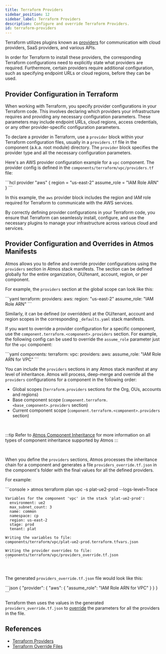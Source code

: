 ```yaml
---
title: Terraform Providers
sidebar_position: 12
sidebar_label: Terraform Providers
description: Configure and override Terraform Providers.
id: terraform-providers
---
```



Terraform utilizes plugins known as [providers](https://developer.hashicorp.com/terraform/language/providers) for
communication with cloud providers, SaaS providers, and various APIs.

In order for Terraform to install these providers, the corresponding Terraform configurations need to
explicitly state what providers are required. Furthermore, certain providers require additional configuration, such as
specifying endpoint URLs or cloud regions, before they can be used.

## Provider Configuration in Terraform

When working with Terraform, you specify provider configurations in your Terraform code. This involves
declaring which providers your infrastructure requires and providing any necessary configuration parameters.
These parameters may include endpoint URLs, cloud regions, access credentials, or any other provider-specific
configuration parameters.

To declare a provider in Terraform, use a `provider` block within your Terraform configuration files,
usually in a `providers.tf` file in the component (a.k.a. root module) directory.
The `provider` block specifies the provider type and all the necessary configuration parameters.

Here's an AWS provider configuration example for a `vpc` component. The provider config is defined in
the `components/terraform/vpc/providers.tf` file:

<Terminal title="components/terraform/vpc/providers.tf">
    ```hcl
      provider "aws" {
        region = "us-east-2"
        assume_role = "IAM Role ARN"
      }
   ```
</Terminal>

<br/>

In this example, the `aws` provider block includes the region and IAM role required for Terraform to communicate
with the AWS services.

By correctly defining provider configurations in your Terraform code, you ensure that Terraform can seamlessly install,
configure, and use the necessary plugins to manage your infrastructure across various cloud and services.

## Provider Configuration and Overrides in Atmos Manifests

Atmos allows you to define and override provider configurations using the `providers` section in Atmos stack manifests.
The section can be defined globally for the entire organization, OU/tenant, account, region, or per component.

For example, the `providers` section at the global scope can look like this:

<Terminal title="stacks/orgs/acme/_defaults.yaml">
    ```yaml
    terraform:
      providers:
        aws:
          region: "us-east-2"
          assume_role: "IAM Role ARN"
    ```
</Terminal>

<br/>

Similarly, it can be defined (or overridden) at the OU/tenant, account and region scopes in the corresponding
`_defaults.yaml` stack manifests.

If you want to override a provider configuration for a specific component, use the `component.terraform.<component>.providers`
section. For example, the following config can be used to override the `assume_role` parameter just for the `vpc` component:

<Terminal title="stacks/catalog/vpc/defaults.yaml">
    ```yaml
    components:
      terraform:
        vpc:
          providers:
            aws:
             assume_role: "IAM Role ARN for VPC"
    ```
</Terminal>

<br/>

You can include the `providers` sections in any Atmos stack manifest at any level of inheritance. Atmos will process,
deep-merge and override all the `providers` configurations for a component in the following order:

- Global scopes (`terraform.providers` sections for the Org, OUs, accounts and regions)
- Base component scope (`component.terraform.<base_component>.providers` section)
- Current component scope (`component.terraform.<component>.providers` section)

<br/>

:::tip
Refer to [Atmos Component Inheritance](/core-concepts/components/inheritance) for more information on all types of component inheritance
supported by Atmos
:::

<br/>

When you define the `providers` sections, Atmos processes the inheritance chain for a component and generates a
file `providers_override.tf.json` in the component's folder with the final values for all the defined providers.

For example:

<Terminal title="atmos terraform plan vpc -s plat-ue2-prod --logs-level=Trace">
    ```console
    > atmos terraform plan vpc -s plat-ue2-prod --logs-level=Trace

    Variables for the component 'vpc' in the stack 'plat-ue2-prod':
      environment: ue2
      max_subnet_count: 3
      name: common
      namespace: cp
      region: us-east-2
      stage: prod
      tenant: plat

    Writing the variables to file:
    components/terraform/vpc/plat-ue2-prod.terraform.tfvars.json

    Writing the provider overrides to file:
    components/terraform/vpc/providers_override.tf.json
    ```
</Terminal>

<br/>

The generated `providers_override.tf.json` file would look like this:

<Terminal title="providers_override.tf.json">
    ```json
    {
        "provider": {
          "aws": {
            "assume_role": "IAM Role ARN for VPC"
          }
        }
    }
    ```
</Terminal>

<br/>

Terraform then uses the values in the generated `providers_override.tf.json` to
[override](https://developer.hashicorp.com/terraform/language/files/override) the parameters for all the providers in the file.

## References

- [Terraform Providers](https://developer.hashicorp.com/terraform/language/providers)
- [Terraform Override Files](https://developer.hashicorp.com/terraform/language/files/override)
